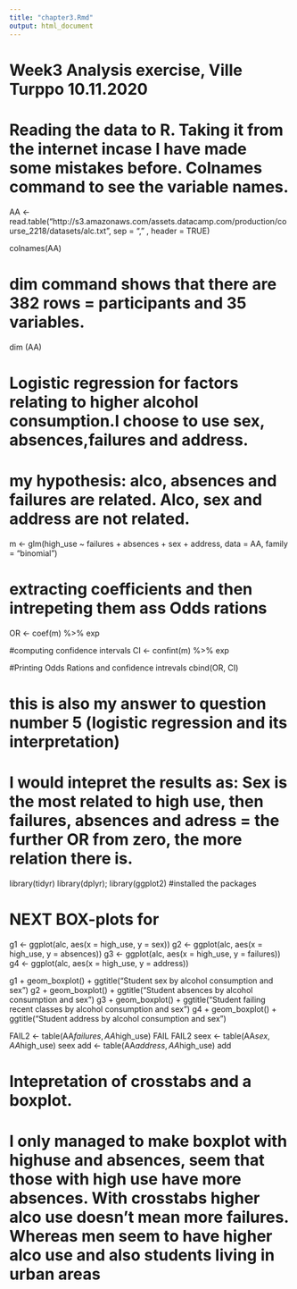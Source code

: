 ```yaml
---
title: "chapter3.Rmd"
output: html_document
---
```

# Week3 Analysis exercise, Ville Turppo 10.11.2020

# Reading the data to R. Taking it from the internet incase I have made some mistakes before. Colnames command to see the variable names.

AA <- read.table("http://s3.amazonaws.com/assets.datacamp.com/production/course_2218/datasets/alc.txt", sep = "," , header = TRUE)

colnames(AA)

# dim command shows that there are 382 rows = participants and 35 variables.
dim (AA)

# Logistic regression for factors relating to higher alcohol consumption.I choose to use sex, absences,failures and address.
# my hypothesis: alco, absences and failures are related. Alco, sex and address are not related.

m <- glm(high_use ~ failures + absences + sex + address, data = AA, family = "binomial")

# extracting coefficients and then intrepeting them ass Odds rations
OR <- coef(m) %>% exp

#computing confidence intervals
CI <- confint(m) %>% exp

#Printing Odds Rations and confidence intrevals
cbind(OR, CI)

# this is also my answer to question number 5 (logistic regression and its interpretation)
# I would intepret the results as: Sex is the most related to high use, then failures, absences and adress = the further OR from zero, the more relation there is.

library(tidyr)
library(dplyr); library(ggplot2)
#installed the packages

# NEXT BOX-plots for 
g1 <- ggplot(alc, aes(x = high_use, y = sex))
g2 <- ggplot(alc, aes(x = high_use, y = absences))
g3 <- ggplot(alc, aes(x = high_use, y = failures))
g4 <- ggplot(alc, aes(x = high_use, y = address))

g1 + geom_boxplot() + ggtitle("Student sex by alcohol consumption and sex")
g2 + geom_boxplot() + ggtitle("Student absences by alcohol consumption and sex")
g3 + geom_boxplot() + ggtitle("Student failing recent classes by alcohol consumption and sex")
g4 + geom_boxplot() + ggtitle("Student address by alcohol consumption and sex")

FAIL2 <- table(AA$failures, AA$high_use)
FAIL
FAIL2
seex <- table(AA$sex, AA$high_use)
seex
add <- table(AA$address, AA$high_use)
add

# Intepretation of crosstabs and a boxplot. 
# I only managed to make boxplot with highuse and absences, seem that those with high use have more absences. With crosstabs higher alco use doesn't mean more failures. Whereas men seem to have higher alco use and also students living in urban areas